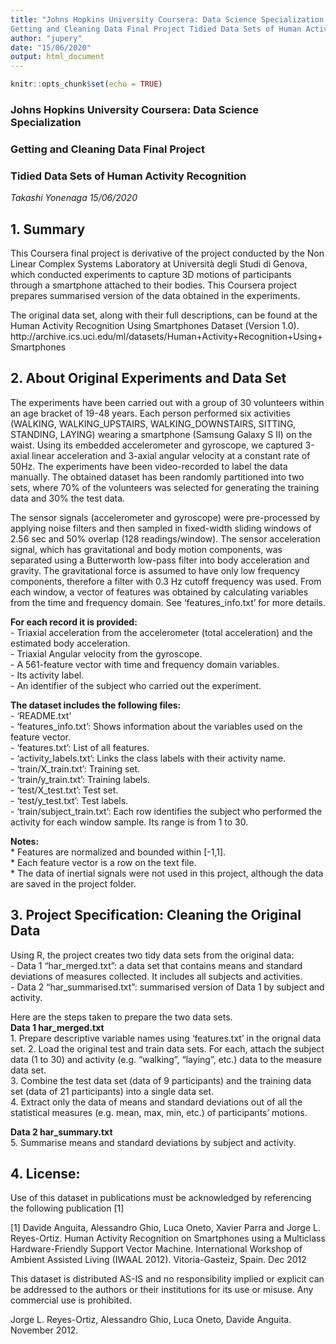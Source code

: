 ```yaml
---
title: "Johns Hopkins University Coursera: Data Science Specialization  
Getting and Cleaning Data Final Project Tidied Data Sets of Human Activity Recognition"
author: "jupery"
date: "15/06/2020"
output: html_document
---
```


```r
knitr::opts_chunk$set(echo = TRUE)
```

### Johns Hopkins University Coursera: Data Science Specialization
### Getting and Cleaning Data Final Project
### Tidied Data Sets of Human Activity Recognition

*Takashi Yonenaga 15/06/2020*


## 1. Summary

This Coursera final project is derivative of the project conducted by the Non Linear Complex Systems Laboratory at Università degli Studi di Genova, 
which conducted experiments to capture 3D motions of participants through a smartphone attached to their bodies.
This Coursera project prepares summarised version of the data obtained in the experiments.

The original data set, along with their full descriptions, can be found at the Human Activity Recognition Using Smartphones Dataset (Version 1.0).
http://archive.ics.uci.edu/ml/datasets/Human+Activity+Recognition+Using+Smartphones


## 2. About Original Experiments and Data Set
The experiments have been carried out with a group of 30 volunteers within an age bracket of 19-48 years. Each person performed six activities (WALKING, WALKING_UPSTAIRS, WALKING_DOWNSTAIRS, SITTING, STANDING, LAYING) wearing a smartphone (Samsung Galaxy S II) on the waist. Using its embedded accelerometer and gyroscope, we captured 3-axial linear acceleration and 3-axial angular velocity at a constant rate of 50Hz. The experiments have been video-recorded to label the data manually. The obtained dataset has been randomly partitioned into two sets, where 70% of the volunteers was selected for generating the training data and 30% the test data. 

The sensor signals (accelerometer and gyroscope) were pre-processed by applying noise filters and then sampled in fixed-width sliding windows of 2.56 sec and 50% overlap (128 readings/window). The sensor acceleration signal, which has gravitational and body motion components, was separated using a Butterworth low-pass filter into body acceleration and gravity. The gravitational force is assumed to have only low frequency components, therefore a filter with 0.3 Hz cutoff frequency was used. From each window, a vector of features was obtained by calculating variables from the time and frequency domain. See 'features_info.txt' for more details. 

**For each record it is provided:**  
- Triaxial acceleration from the accelerometer (total acceleration) and the estimated body acceleration.  
- Triaxial Angular velocity from the gyroscope.  
- A 561-feature vector with time and frequency domain variables.  
- Its activity label.   
- An identifier of the subject who carried out the experiment.  

**The dataset includes the following files:**  
- 'README.txt'  
- 'features_info.txt': Shows information about the variables used on the feature vector.  
- 'features.txt': List of all features.  
- 'activity_labels.txt': Links the class labels with their activity name.  
- 'train/X_train.txt': Training set.  
- 'train/y_train.txt': Training labels.  
- 'test/X_test.txt': Test set.  
- 'test/y_test.txt': Test labels.  
- 'train/subject_train.txt': Each row identifies the subject who performed the activity for each window sample. Its range is from 1 to 30.  


**Notes:**  
* Features are normalized and bounded within [-1,1].  
* Each feature vector is a row on the text file.  
* The data of inertial signals were not used in this project, although the data are saved in the project folder.


## 3. Project Specification: Cleaning the Original Data

Using R, the project creates two tidy data sets from the original data:  
- Data 1 "har_merged.txt": a data set that contains means and standard deviations of measures collected. It includes all subjects and activities.  
- Data 2 "har_summarised.txt": summarised version of Data 1 by subject and activity.  

Here are the steps taken to prepare the two data sets.  
**Data 1 har_merged.txt**  
1. Prepare descriptive variable names using 'features.txt' in the orignal data set.
2. Load the original test and train data sets. For each, attach the subject data (1 to 30) and activity (e.g. "walking", "laying", etc.) data to the measure data set.  
3. Combine the test data set (data of 9 participants) and the training data set (data of 21 participants) into a single data set.  
4. Extract only the data of means and standard deviations out of all the statistical measures (e.g. mean, max, min, etc.) of participants' motions.  

**Data 2 har_summary.txt**  
5. Summarise means and standard deviations by subject and activity.


## 4. License:  
Use of this dataset in publications must be acknowledged by referencing the following publication [1] 

[1] Davide Anguita, Alessandro Ghio, Luca Oneto, Xavier Parra and Jorge L. Reyes-Ortiz. Human Activity Recognition on Smartphones using a Multiclass Hardware-Friendly Support Vector Machine. International Workshop of Ambient Assisted Living (IWAAL 2012). Vitoria-Gasteiz, Spain. Dec 2012

This dataset is distributed AS-IS and no responsibility implied or explicit can be addressed to the authors or their institutions for its use or misuse. Any commercial use is prohibited.

Jorge L. Reyes-Ortiz, Alessandro Ghio, Luca Oneto, Davide Anguita. November 2012.